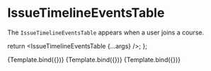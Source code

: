 
<Meta
  title="components/Course/IssueTimelineEventsTable"
  component={IssueTimelineEventsTable}
/>

# IssueTimelineEventsTable

The `IssueTimelineEventsTable` appears when a user joins a course.

  return <IssueTimelineEventsTable {...args} />;
};

<Canvas>
  <Story
    name="Empty"
    args={{
      label: "Empty",
      events: [],
      course: { name: "test123", course_organization: "test123" },
    }}
  >
    {Template.bind({})}
  </Story>
  <Story
    name="One Row"
    args={{
      label: "One Row",
      events: [
        {
          org: "ucsb-cs156-f22",
          team: "f22-5pm-1",
          repo: "f22-5pm-courses",
          actor: "johndoe",
          eventType: "AssignedEvent",
          createdAt: "2021-10-01T00:00:00Z",
          assigneeUsername: "johndoe",
          projectName: null,
          previousProjectColumnName: null,
          projectColumnName: null,
        },
      ],
      course: { name: "test123", course_organization: "test123" },
    }}
  >
    {Template.bind({})}
  </Story>
  <Story
    name="Several Rows"
    args={{
      label: "Several Rows",
      events: [
        {
          org: "ucsb-cs156-f22",
          team: "f22-5pm-1",
          repo: "f22-5pm-courses",
          actor: "johndoe",
          eventType: "AssignedEvent",
          createdAt: "2021-10-01T00:00:00Z",
          assigneeUsername: "johndoe",
          projectName: null,
          previousProjectColumnName: null,
          projectColumnName: null,
        },
        {
          org: "ucsb-cs156-f22",
          team: "f22-5pm-1",
          repo: "f22-5pm-courses",
          actor: "johndoe",
          eventType: "AddedToProjectEvent",
          createdAt: "2021-10-01T00:00:00Z",
          assigneeUsername: null,
          projectName: "f22-5pm-1-project",
          previousProjectColumnName: null,
          projectColumnName: "To Do",
        },
        {
          org: "ucsb-cs156-f22",
          team: "f22-5pm-1",
          repo: "f22-5pm-courses",
          actor: "johndoe",
          eventType: "MovedColumnsInProjectEvent",
          createdAt: "2021-10-01T00:00:00Z",
          assigneeUsername: null,
          projectName: "f22-5pm-1-project",
          previousProjectColumnName: "To Do",
          projectColumnName: "In Progress",
        },
        {
          org: "ucsb-cs156-f22",
          team: "f22-5pm-1",
          repo: "f22-5pm-courses",
          actor: "johndoe",
          eventType: "RemovedFromProjectEvent",
          createdAt: "2021-10-01T00:00:00Z",
          assigneeUsername: null,
          projectName: "f22-5pm-1-project",
          previousProjectColumnName: null,
          projectColumnName: "In Progress",
        },
      ],
      course: { name: "test123", course_organization: "test123" },
    }}
  >
    {Template.bind({})}
  </Story>
</Canvas>
